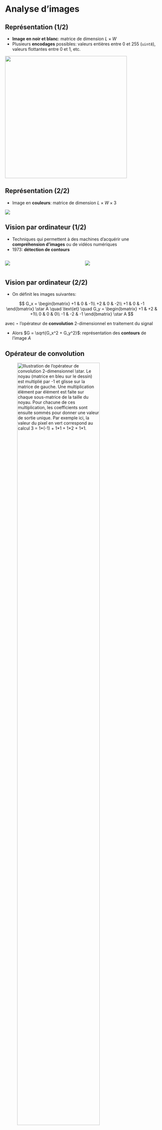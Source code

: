 # Analyse d'images

## Représentation (1/2)

- [**Image en noir et blanc**]{.orange}: matrice de dimension $L \times W$
- Plusieurs [**encodages**]{.orange} possibles: valeurs entières entre 0 et 255 (`uint8`), valeurs flottantes entre 0 et 1, etc.

![](img/python_pixels.png){fig-align="center" height=400}

## Représentation (2/2)

- Image en [**couleurs**]{.orange}: matrice de dimension $L \times W \times 3$

![](img/python_color.png){fig-align="center"}

## Vision par ordinateur (1/2)

- Techniques qui permettent à des machines d'acquérir une [**compréhension d'images**]{.orange} ou de vidéos numériques
- 1973: [**détection de contours**]{.orange}

:::: {.columns}

::: {.column width="50%"}
![](./img/bike.jpg)
:::

::: {.column width="50%"}
![](./img/bike_sobel.jpg)
:::

::::

## Vision par ordinateur (2/2)

- On définit les images suivantes: 

$$
G_x = \begin{bmatrix}
+1 & 0 & -1\\
+2 & 0 & -2\\
+1 & 0 & -1
\end{bmatrix} \star A \quad \text{et} \quad G_y = \begin{bmatrix}
+1 & +2 & +1\\
0 & 0 & 0\\
-1 & -2 & -1
\end{bmatrix} \star A
$$

avec $\star$ l'opérateur de [**convolution**]{.orange} 2-dimensionnel en traitement du signal

- Alors $G = \sqrt{G_x^2 + G_y^2}$: représentation des [**contours**]{.orange} de l'image $A$

## Opérateur de convolution {.nostretch}

::: {#fig-convol}
![Illustration de l'opérateur de convolution 2-dimensionnel $\star$. Le noyau (matrice en bleu sur le dessin) est multiplié par -1 et *glisse* sur la matrice de gauche. Une multiplication élément par élément est faite sur chaque sous-matrice de la taille du noyau. Pour chacune de ces multiplication, les coefficients sont ensuite sommés pour donner une valeur de sortie unique. Par exemple ici, la valeur du pixel en vert correspond au calcul $3 = 1*(-1) + 1*1 + 1*2 + 1*1$.](img/convol.png){width=80%}
:::

## Réseaux de neurones convolutifs {.nostretch}

::: {#fig-nn-convol}
![Illustration d'une succession de séquences d'un réseau convolutionnel. Emprunté à https://www.analyticsvidhya.com/blog/2022/01/convolutional-neural-network-an-overview/](https://editor.analyticsvidhya.com/uploads/59954intro%20to%20CNN.JPG){width=80%}
:::

## Segmentation sémantique, détection d'objets

::: {#fig-vision-tasks}
![Tâches classiques de vision](https://nanonets.com/blog/content/images/2020/08/1_Hz6t-tokG1niaUfmcysusw.jpeg)
:::

## EO data (1/3)

- Données [**provenant de satellites**]{.orange}, photographies prises depuis un avion, etc. 
- [**Beaucoup de données ouvertes**]{.orange} ou semi-ouvertes (NASA: Landsat, ESA: Sentinel, Airbus: Pleiades)
- [**Résolution spatiale**]{.orange} variable (de haute: 10m, à très haute: 0.5m)
- [**Résolution spectrale**]{.orange} variable
- [**Couverture régulière**]{.orange} des territoires (par exemple tous les 5j pour Sentinel-2)
- [**Risques et difficultés**]{.orange}: résultats robustes, disponibilité, temps de calcul, résolution adaptée

## EO data (2/3)

- [**Cas d'usage**]{.orange} potentiels multiples: supervision des forêts, de l’agriculture, des masses d’eau, supervision de l'urbanisation et des infrastructures, étude de la pollution environnementale, etc.
- Aujourd'hui:
    - Calcul de statistiques sur [**l’occupation et l’usage des sols**]{.blue2} (consolidation de l'enquête Teruti)
    - Consolidation des [**statistiques sur les vergers**]{.blue2} issues de l'enquête sur la structure des exploitations agricoles
    - Mise à jour du [**répertoire de logements**]{.blue2} dans les DROM

## EO data (3/3)

:::: {.columns}

::: {.column width="50%"}
![](./img/sat_t1.png)
:::

::: {.column width="50%"}
![](./img/sat_t2.png)
:::

::::

## OCR et extraction (1/2)

- OCR: [**reconnaissance optique de caractères**]{.orange}
- Documents scannés ou photographiés exploitables pour la statistique publique:
    - Comptes [**annuels des entreprises**]{.blue2}
    - [**Permis de construire**]{.blue2}
    - Photographies de [**tickets de caisse**]{.blue2} pour l'enquête Budget de Famille
- Extraction d'information structurée: cas des [**tableaux**]{.orange}

## OCR et extraction (2/2)

:::: {.columns}

::: {.column width="50%"}
![](./img/pdf_example.png)
:::

::: {.column width="50%"}
![](./img/annotation_example.png)
:::

::::
